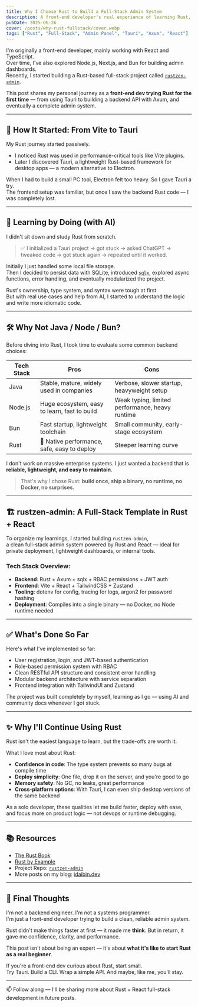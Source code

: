 ```yaml
---
title: Why I Choose Rust to Build a Full-Stack Admin System
description: A front-end developer's real experience of learning Rust, from trying Tauri to building a complete admin template using Axum and React.
pubDate: 2025-06-26
cover: /posts/why-rust-fullstack/cover.webp
tags: ["Rust", "Full-Stack", "Admin Panel", "Tauri", "Axum", "React"]
---
```


I'm originally a front-end developer, mainly working with React and TypeScript.  
Over time, I've also explored Node.js, Next.js, and Bun for building admin dashboards.  
Recently, I started building a Rust-based full-stack project called [`rustzen-admin`](https://github.com/idaibin/rustzen-admin).

This post shares my personal journey as a **front-end dev trying Rust for the first time** — from using Tauri to building a backend API with Axum, and eventually a complete admin system.

---

## 🧠 How It Started: From Vite to Tauri

My Rust journey started passively.

- I noticed Rust was used in performance-critical tools like Vite plugins.
- Later I discovered Tauri, a lightweight Rust-based framework for desktop apps — a modern alternative to Electron.

When I had to build a small PC tool, Electron felt too heavy. So I gave Tauri a try.  
The frontend setup was familiar, but once I saw the backend Rust code — I was completely lost.

---

## 🤖 Learning by Doing (with AI)

I didn't sit down and study Rust from scratch.

> ✅ I initialized a Tauri project → got stuck → asked ChatGPT → tweaked code → got stuck again → repeated until it worked.

Initially I just handled some local file storage.  
Then I decided to persist data with SQLite, introduced [`sqlx`](https://github.com/launchbadge/sqlx), explored async functions, error handling, and eventually modularized the project.

Rust's ownership, type system, and syntax were tough at first.  
But with real use cases and help from AI, I started to understand the logic and write more idiomatic code.

---

## 🛠️ Why Not Java / Node / Bun?

Before diving into Rust, I took time to evaluate some common backend choices:

| Tech Stack | Pros                                         | Cons                                            |
| ---------- | -------------------------------------------- | ----------------------------------------------- |
| Java       | Stable, mature, widely used in companies     | Verbose, slower startup, heavyweight setup      |
| Node.js    | Huge ecosystem, easy to learn, fast to build | Weak typing, limited performance, heavy runtime |
| Bun        | Fast startup, lightweight toolchain          | Small community, early-stage ecosystem          |
| Rust       | 💪 Native performance, safe, easy to deploy  | Steeper learning curve                          |

I don't work on massive enterprise systems. I just wanted a backend that is **reliable, lightweight, and easy to maintain**.

> That's why I chose Rust: **build once, ship a binary, no runtime, no Docker, no surprises.**

---

## 🏗️ rustzen-admin: A Full-Stack Template in Rust + React

To organize my learnings, I started building `rustzen-admin`,  
a clean full-stack admin system powered by Rust and React — ideal for private deployment, lightweight dashboards, or internal tools.

### Tech Stack Overview:

- **Backend**: Rust + Axum + sqlx + RBAC permissions + JWT auth
- **Frontend**: Vite + React + TailwindCSS + Zustand
- **Tooling**: dotenv for config, tracing for logs, argon2 for password hashing
- **Deployment**: Compiles into a single binary — no Docker, no Node runtime needed

---

## ✅ What's Done So Far

Here's what I've implemented so far:

- User registration, login, and JWT-based authentication
- Role-based permission system with RBAC
- Clean RESTful API structure and consistent error handling
- Modular backend architecture with service separation
- Frontend integration with TailwindUI and Zustand

The project was built completely by myself, learning as I go — using AI and community docs whenever I got stuck.

---

## ✨ Why I'll Continue Using Rust

Rust isn't the easiest language to learn, but the trade-offs are worth it.

What I love most about Rust:

- **Confidence in code**: The type system prevents so many bugs at compile time
- **Deploy simplicity**: One file, drop it on the server, and you're good to go
- **Memory safety**: No GC, no leaks, great performance
- **Cross-platform options**: With Tauri, I can even ship desktop versions of the same backend

As a solo developer, these qualities let me build faster, deploy with ease, and focus more on product logic — not devops or runtime debugging.

---

## 📚 Resources

- [The Rust Book](https://doc.rust-lang.org/book/)
- [Rust by Example](https://doc.rust-lang.org/rust-by-example/)
- Project Repo: [`rustzen-admin`](https://github.com/idaibin/rustzen-admin)
- More posts on my blog: [idaibin.dev](https://idaibin.dev)

---

## 🧭 Final Thoughts

I'm not a backend engineer. I'm not a systems programmer.  
I'm just a front-end developer trying to build a clean, reliable admin system.

Rust didn't make things faster at first — it made me **think**. But in return, it gave me confidence, clarity, and performance.

This post isn't about being an expert — it's about **what it's like to start Rust as a real beginner**.

If you're a front-end dev curious about Rust, start small.  
Try Tauri. Build a CLI. Wrap a simple API. And maybe, like me, you'll stay.

---

📫 Follow along — I'll be sharing more about Rust + React full-stack development in future posts.
